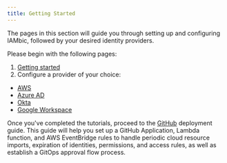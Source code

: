 ```yaml
---
title: Getting Started
---
```


The pages in this section will guide you through setting up and configuring IAMbic, followed by your desired identity providers.

Please begin with the following pages:

1. [Getting started](/getting_started/configuring_iambic)
2. Configure a provider of your choice:

* [AWS](/getting_started/aws)
* [Azure AD](/getting_started/azure_ad)
* [Okta](/getting_started/okta)
* [Google Workspace](/getting_started/google)

Once you've completed the tutorials, proceed to the [GitHub](/getting_started/configuring_iambic#setup-the-github-application) deployment guide.
This guide will help you set up a GitHub Application, Lambda function, and AWS EventBridge rules to handle
periodic cloud resource imports, expiration of identities, permissions, and access rules, as well as
establish a GitOps approval flow process.

